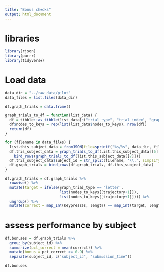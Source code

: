 ```yaml
---
title: "Bonus checks"
output: html_document
---
```


# libraries

```r
library(rjson)
library(purrr)
library(tidyverse)
```

# Load data

```r
data_dir = "../raw_data/pilot"
data_files = list.files(data_dir)

df.graph_trials = data.frame()

graph_trials_to_df = function(list_data) {
  df = tibble::as_tibble(list_data[c("trial_type", "trial_index", "graph_trial_type", "trajectory", "keypresses", "keypress_rts", "keyups", "keyup_rts")])
  df$nodes_to_keys = rep(list(list_data$nodes_to_keys), nrow(df))
  return(df)
}

for (filename in data_files) {
  list.this_subject_data = fromJSON(file=sprintf("%s/%s", data_dir, filename)) 
  df.this_subject_data = graph_trials_to_df(list.this_subject_data[[5]]) %>%
    bind_rows(graph_trials_to_df(list.this_subject_data[[7]]))
  df.this_subject_data$subject_id = str_split(filename, '\\.', simplify=T)[1, 1] 
  df.graph_trials = bind_rows(df.graph_trials, df.this_subject_data)
}
```

```r
df.graph_trials = df.graph_trials %>%
  rowwise() %>%
  mutate(target = ifelse(graph_trial_type == 'letter', 
                         list(nodes_to_keys[[trajectory+1]]),
                         list(nodes_to_keys[[trajectory+1]]))) %>%
  ungroup() %>%
  mutate(correct = map_int(keypresses, length) == map_int(target, length))
```

# assess performance by subject

```r
df.bonuses = df.graph_trials %>%
  group_by(subject_id) %>%
  summarize(pct_correct = mean(correct)) %>%
  mutate(bonus = pct_correct >= 0.9) %>%
  separate(subject_id, c("subject_id", "submission_time"))

df.bonuses
```

